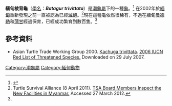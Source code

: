 {{Speciesbox
| image = Batagur trivittata.jpg
| image_width = 250px
| image_caption = 雌性緬甸棱背龜
| status = EN
| status_system = IUCN2.3
| status_ref = <ref name="Rhodin"/>
| genus = Batagur
| species = trivittata
| authority = ([[André_Marie_Constant_Duméril|Duméril]] & Bibron, 1835)<ref name="Rhodin"/>
| synonyms = 
* ''Emys trivittata'' <small>Duméril & Bibron, 1835</small>
* ''Batagur trivittata'' <small>Theobald, 1868</small>
* ''Kachuga peguensis'' <small>Gray, 1869</small>
* ''Kachuga trilineata'' <small>Gray, 1869</small>
* ''Kachuga fusca'' <small>Gray, 1870</small>
* ''Batagur iravadica'' <small>Anderson, 1879</small>
* ''Clemmys iravadica'' <small>Boettger, 1888</small>
* ''Kachuga trivittata'' <small>Boulenger, 1889</small>
* ''Kachuga (Pangshura) trivitata'' <small>Gurley, 2003</small> ''(ex errore)''
| synonyms_ref=<ref name="Fritz 2007">{{Cite journal | journal = Vertebrate Zoology | title = Checklist of Chelonians of the World | year = 2007 | author = Fritz Uwe | coauthors = Peter Havaš | volume = 57 | issue = 2 | pages = 226 | id = ISSN 18640-5755 | url = http://www.cnah.org/pdf_files/851.pdf | archiveurl = https://www.webcitation.org/5v20ztMND?url=http://www.cnah.org/pdf_files/851.pdf | archivedate = 2010-12-17 | accessdate = 29 May 2012 | deadurl = yes }}</ref>
}}

'''緬甸棱背龜'''（[[學名|學名]]：'''''Batagur trivittata'''''）是[[潮龜屬|潮龜屬]]下的一種[[龜|龜]]。<ref name="Rhodin">{{cite journal | url = http://www.iucn-tftsg.org/wp-content/uploads/file/Accounts/crm_5_000_checklist_v3_2010.pdf | title = Turtles of the world, 2010 update: Annotated checklist of taxonomy, synonymy, distribution and conservation status | journal = Chelonian Research Monographs | volume = 5 | accessdate = | date = 2010-12-14 | author = Rhodin, Anders G.J.; van Dijk, Peter Paul; Inverson, John B.; Shaffer, H. Bradley | pages = 000.107-000.108 | archiveurl = https://www.webcitation.org/5uzfktoIh?url=http://www.iucn-tftsg.org/wp-content/uploads/file/Accounts/crm_5_000_checklist_v3_2010.pdf | archivedate = 2010-12-15 | deadurl = yes }}</ref>
在2002年於[[緬甸|緬甸]]重新發現之前一直被認為已經[[滅絕|滅絕]]。<ref name=TSA2011>Turtle Survival Alliance (8 April 2011). [http://www.turtlesurvival.org/blog/1/132 TSA Board Members Inspect the New Facilities in Myanmar.] {{Wayback|url=http://www.turtlesurvival.org/blog/1/132 |date=20131002040620 }} Accessed 27 March 2012.</ref>現在這種龜依然很稀有，不過在緬甸[[曼德勒|曼德勒]]和[[蒲甘|蒲甘]]經過保育，已經成功繁育到數百隻。<ref name=TSA2011/>

==參考資料==
{{Reflist}}
*Asian Turtle Trade Working Group 2000. [http://www.iucnredlist.org/search/details.php/10952/all Kachuga trivittata]. [http://www.iucnredlist.org 2006 IUCN Red List of Threatened Species.] {{WebCite|url=https://www.webcitation.org/6137CKTqL?url=http://www.iucnredlist.org/ |date=20110819073403 |dateformat=iso }} Downloaded on 29 July 2007.
{{Taxonbar|from=Q306287}}

[[Category:潮龜屬|Category:潮龜屬]]
[[Category:緬甸動物|Category:緬甸動物]]


{{turtle-stub}}